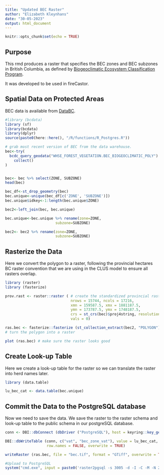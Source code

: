 ```yaml
---
title: "Updated BEC Raster"
author: "Elizabeth Kleynhans"
date: "30-05-2023"
output: html_document
---
```


```r
knitr::opts_chunk$set(echo = TRUE)
```

## Purpose
This rmd produces a raster that specifies the BEC zones and BEC subzones in British Columbia, as defined by [Biogeoclimatic Ecosystem Classification Program](https://www.for.gov.bc.ca/hre/becweb/). 

It was developed to be used in fireCastor.

## Spatial Data on Protected Areas
BEC data is available from  [DataBC](https://catalogue.data.gov.bc.ca/dataset/f358a53b-ffde-4830-a325-a5a03ff672c3). 

```r
#library (bcdata)
library (sf)
library(bcdata)
library(dplyr)
source(paste0(here::here(), "/R/functions/R_Postgres.R"))

# grab most recent version of BEC from the data warehouse.
bec<-try(
  bcdc_query_geodata("WHSE_FOREST_VEGETATION.BEC_BIOGEOCLIMATIC_POLY") %>%
    collect()
)


bec<- bec %>% select(ZONE, SUBZONE)
head(bec)

bec_df<-st_drop_geometry(bec)
bec.unique<-unique(bec_df[c('ZONE', 'SUBZONE')])
bec.unique$idkey<-1:length(bec.unique$ZONE)

bec2<-left_join(bec, bec.unique)

bec.unique<-bec.unique %>% rename(zone=ZONE,
                       subzone=SUBZONE)

bec2<- bec2 %>% rename(zone=ZONE,
                       subzone=SUBZONE)
```

## Rasterize the Data
Here we convert the polygon to a raster, following the provincial hectares BC raster convention that we are using in the CLUS model to ensure all rasters overlap.

```r
library (raster)
library (fasterize)

prov.rast <- raster::raster ( # create the standardized provincial raster with no data in it
                              nrows = 15744, ncols = 17216, 
                              xmn = 159587.5, xmx = 1881187.5, 
                              ymn = 173787.5, ymx = 1748187.5, 
                              crs = st_crs(bec)$proj4string, resolution = c(100, 100), 
                              vals = 0)

ras.bec <- fasterize::fasterize (st_collection_extract(bec2, "POLYGON"), prov.rast, field = "idkey") 
# turn the polygon into a raster

plot (ras.bec) # make sure the raster looks good
```

## Create Look-up Table
Here we create a look-up table for the raster so we can translate the raster into herd names later.

```r
library (data.table)

lu_bec_cat <- data.table(bec.unique)
```

## Commit the Data to the PostgreSQL database
Now we need to save the data. We save the raster to the raster schema and look-up table to the public schema in our postgreSQL database. 

```r
conn <- DBI::dbConnect (dbDriver ("PostgreSQL"), host = keyring::key_get('dbhost', keyring = 'postgreSQL'), dbname = keyring::key_get('dbname', keyring = 'postgreSQL'), port='5432', user = keyring::key_get('dbuser', keyring = 'postgreSQL'), password = keyring::key_get('dbpass', keyring = 'postgreSQL'))

DBI::dbWriteTable (conn, c("vat", "bec_zone_vat"), value = lu_bec_cat, 
                   row.names = FALSE, overwrite = TRUE)

writeRaster (ras.bec, file = "bec.tif", format = "GTiff", overwrite = TRUE)

#Upload to PostgreSQL
system("cmd.exe", input = paste0('raster2pgsql -s 3005 -d -I -C -M -N 2147483648  ', here::here(), '/bec.tif -t 100x100 rast.bec_current2 |  psql postgres://', keyring::key_get('dbuser', keyring = 'postgreSQL'), ':', keyring::key_get('dbpass', keyring = 'postgreSQL'), '@', keyring::key_get('dbhost', keyring = 'postgreSQL'), ':5432/clus'), show.output.on.console = FALSE, invisible = TRUE)

```

